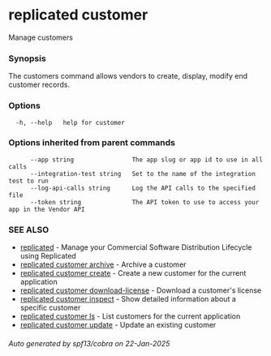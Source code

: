 # replicated customer

Manage customers

### Synopsis

The customers command allows vendors to create, display, modify end customer records.

### Options

```
  -h, --help   help for customer
```

### Options inherited from parent commands

```
      --app string                The app slug or app id to use in all calls
      --integration-test string   Set to the name of the integration test to run
      --log-api-calls string      Log the API calls to the specified file
      --token string              The API token to use to access your app in the Vendor API
```

### SEE ALSO

* [replicated](replicated)	 - Manage your Commercial Software Distribution Lifecycle using Replicated
* [replicated customer archive](replicated-cli-customer-archive)	 - Archive a customer
* [replicated customer create](replicated-cli-customer-create)	 - Create a new customer for the current application
* [replicated customer download-license](replicated-cli-customer-download-license)	 - Download a customer's license
* [replicated customer inspect](replicated-cli-customer-inspect)	 - Show detailed information about a specific customer
* [replicated customer ls](replicated-cli-customer-ls)	 - List customers for the current application
* [replicated customer update](replicated-cli-customer-update)	 - Update an existing customer

###### Auto generated by spf13/cobra on 22-Jan-2025
